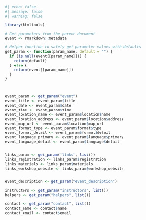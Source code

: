 

```r
#| echo: false
#| message: false
#| warning: false

library(htmltools)

# Get parameters from the parent document
event <- rmarkdown::metadata

# Helper function to safely get parameter values with defaults
get_param <- function(param_name, default = "") {
  if (is.null(event[[param_name]])) {
    return(default)
  } else {
    return(event[[param_name]])
  }
}



event_param <- get_param("event")
event_title <- event_param$title
event_date <- event_param$date
event_time <- event_param$time
event_location_name <- event_param$location$name
event_location_address <- event_param$location$address
event_map_url <- event_param$location$map_url
event_format_type <- event_param$format$type
event_format_detail <- event_param$format$detail
event_language_primary <- event_param$language$primary
event_language_detail <- event_param$language$detail


links_param <- get_param("links", list())
links_registration <- links_param$registration
links_materials <- links_param$materials
links_workshop_website <- links_param$workshop_website


event_description <- get_param("event_description")

instructors <- get_param("instructors", list())
helpers <- get_param("helpers", list())

contact <- get_param("contact", list())
contact_name <- contact$name
contact_email <- contact$email
```

